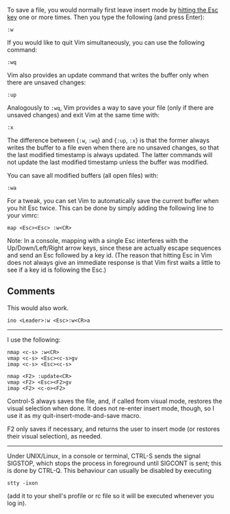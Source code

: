 {{TipImported
|id=803
|previous=802
|next=804
|created=2004
|complexity=basic
|author=
|version=6.0
|rating=7/26
|category1=
|category2=
}}
To save a file, you would normally first leave insert mode by [[Avoid the escape key|hitting the Esc key]] one or more times. Then you type the following (and press Enter):
<pre>
:w
</pre>

If you would like to quit Vim simultaneously, you can use the following command:
<pre>
:wq
</pre>

Vim also provides an update command that writes the buffer only when there are unsaved changes:
<pre>
:up
</pre>

Analogously to <code>:wq</code>, Vim provides a way to save your file (only if there are unsaved changes) and exit Vim at the same time with:
<pre>
:x
</pre>

The difference between {<code>:w</code>, <code>:wq</code>} and {<code>:up</code>, <code>:x</code>} is that the former always writes the buffer to a file even when there are no unsaved changes, so that the last modified timestamp is always updated. The latter commands will not update the last modified timestamp unless the buffer was modified.

You can save all modified buffers (all open files) with:
<pre>
:wa
</pre>

For a tweak, you can set Vim to automatically save the current buffer when you hit Esc twice. This can be done by simply adding the following line to your vimrc:
<pre>
map <Esc><Esc> :w<CR>
</pre>

Note: In a console, mapping with a single Esc interferes with the Up/Down/Left/Right arrow keys, since these are actually escape sequences and send an Esc followed by a key id. (The reason that hitting Esc in Vim does not always give an immediate response is that Vim first waits a little to see if a key id is following the Esc.)

==Comments==
This would also work.
<pre>
ino <Leader>:w <Esc>:w<CR>a
</pre>

----
I use the following:
<pre>
nmap <c-s> :w<CR>
vmap <c-s> <Esc><c-s>gv
imap <c-s> <Esc><c-s>

nmap <F2> :update<CR>
vmap <F2> <Esc><F2>gv
imap <F2> <c-o><F2>
</pre>

Control-S always saves the file, and, if called from visual mode, restores the visual selection when done. It does not re-enter insert mode, though, so I use it as my quit-insert-mode-and-save macro.

F2 only saves if necessary, and returns the user to insert mode (or restores their visual selection), as needed.

----
Under UNIX/Linux, in a console or terminal, CTRL-S sends the signal SIGSTOP, which stops the process in foreground until SIGCONT is sent; this is done by CTRL-Q. This behaviour can usually be disabled by executing <pre>stty -ixon</pre> (add it to your shell's profile or rc file so it will be executed whenever you log in).

